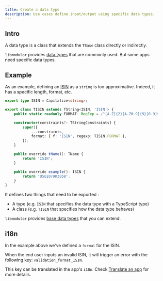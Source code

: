 ```yaml
---
title: Create a data type
description: Use cases define input/output using specific data types.
---
```


## Intro

A data type is a class that extends the `TBase` class directly or indirectly.

`libmodulor` provides [data types](../references/data-types) that are commonly used.
But some apps need specific data types.

## Example

As an example, defining an [ISIN](https://www.isin.org) as a `string` is too approximative.
Indeed, it has a specific length, format, etc.

```typescript title="src/lib/TISIN.ts"
export type ISIN = Capitalize<string>;

export class TISIN extends TString<ISIN, 'ISIN'> {
    public static readonly FORMAT: RegExp = /^[A-Z]{2}[A-Z0-9]{9}[0-9]$/;

    constructor(constraints?: TStringConstraints) {
        super({
            ...constraints,
            format: { f: 'ISIN', regexp: TISIN.FORMAT },
        });
    }

    public override tName(): TName {
        return 'ISIN';
    }

    public override example(): ISIN {
        return 'US02079K3059';
    }
}
```

It defines two things that need to be exported :

- A type (e.g. `ISIN` that specifies the data type with a TypeScript type)
- A class (e.g. `TISIN` that specifies how the data type behaves)

`libmodulor` provides [base data types](https://github.com/c100k/libmodulor/tree/master/dist/esm/dt/base) that you can extend.

## i18n

In the example above we've defined a `format` for the ISIN.

When the end user inputs an invalid ISIN, it will trigger an error with the following key: `validation_format_ISIN`.

This key can be translated in the app's `i18n`. Check [Translate an app](./translate-app) for more details.
